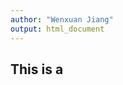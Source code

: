 ```yaml
---
author: "Wenxuan Jiang"
output: html_document
---
```


<!-- ## Circos plot -->

<!-- Four required files: -->

<!-- 1. segment data -->
<!--     - define the outmost track, or chromosome position. GRCh36, 37 and 38 are provided. -->
<!--     - three required fields: chromosome name, start position, end position -->

<!-- 2.  -->

## This is a 
